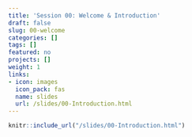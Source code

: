 ```yaml
---
title: 'Session 00: Welcome & Introduction'
draft: false
slug: 00-welcome
categories: []
tags: []
featured: no
projects: []
weight: 1
links:
- icon: images
  icon_pack: fas
  name: slides
  url: /slides/00-Introduction.html
---
```


```r
knitr::include_url("/slides/00-Introduction.html")
```
